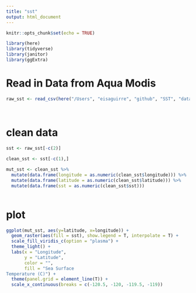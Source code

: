 ```yaml
---
title: "sst"
output: html_document
---
```


```r
knitr::opts_chunk$set(echo = TRUE)

library(here)
library(tidyverse)
library(janitor)
library(ggExtra)


```

# Read in Data from Aqua Modis

```r
raw_sst <- read_csv(here("/Users", "eisaguirre", "github", "SST", "data", "erdMWsstd3day_LonPM180_0c10_2206_7f5c.csv"))




```

# clean data

```r

sst <- raw_sst[-c(2)] 
  
clean_sst <- sst[-c(1),] 

mut_sst <- clean_sst %>% 
  mutate(data.frame(longitude = as.numeric(clean_sst$longitude))) %>% 
  mutate(data.frame(latitude = as.numeric(clean_sst$latitude))) %>% 
  mutate(data.frame(sst = as.numeric(clean_sst$sst)))
  


```

# plot
```r
ggplot(mut_sst, aes(y=latitude, x=longitude)) +
  geom_raster(aes(fill = sst), show.legend = T, interpolate = T) +
  scale_fill_viridis_c(option = "plasma") +
  theme_light() +
  labs(x = "Longitude",
       y = "Latitude",
       color = "",
       fill = "Sea Surface 
Temperature (C)") +
  theme(panel.grid = element_line(T)) +
  scale_x_continuous(breaks = c(-120.5, -120, -119.5, -119))
  


  
  
  
  

  

```


